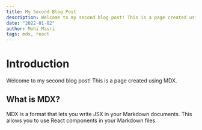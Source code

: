 ```yaml
---
title: My Second Blog Post
description: Welcome to my second blog post! This is a page created using MDX.
date: "2022-01-02"
author: Muhi Masri
tags: mdx, react
---
```


# Introduction

Welcome to my second blog post! This is a page created using MDX.

## What is MDX?

MDX is a format that lets you write JSX in your Markdown documents. This allows you to use React components in your Markdown files.
